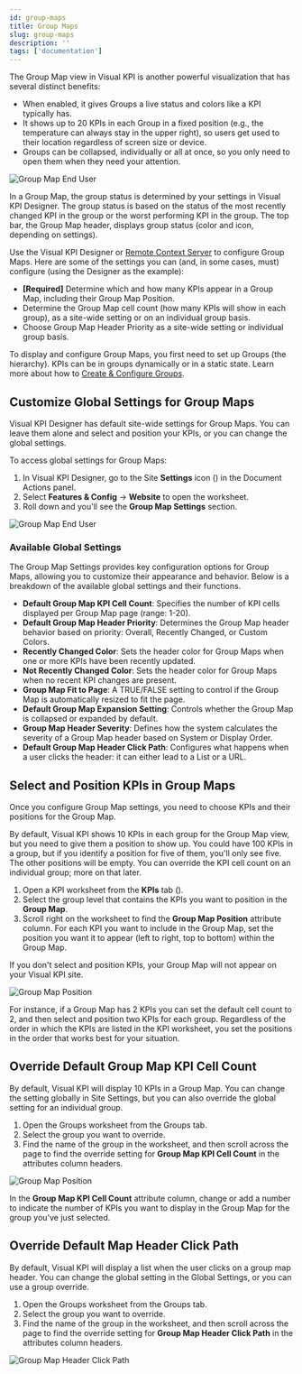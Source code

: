 ```yaml
---
id: group-maps
title: Group Maps
slug: group-maps
description: ''
tags: ['documentation']
---
```



The Group Map view in Visual KPI is another powerful visualization that has several distinct benefits:

- When enabled, it gives Groups a live status and colors like a KPI typically has.
- It shows up to 20 KPIs in each Group in a fixed position (e.g., the temperature can always stay in the upper right), so users get used to their location regardless of screen size or device.
- Groups can be collapsed, individually or all at once, so you only need to open them when they need your attention.

<Image
  src="media/designer/authoring/groups/group-map-visualization.png"
  alt="Group Map End User"
/>

In a Group Map, the group status is determined by your settings in Visual KPI Designer. The group status is based on the status of the most recently changed KPI in the group or the worst performing KPI in the group. The top bar, the Group Map header, displays group status (color and icon, depending on settings).

Use the Visual KPI Designer or [Remote Context Server](/setup-and-administration/automation/rcs/) to configure Group Maps. Here are some of the settings you can (and, in some cases, must) configure (using the Designer as the example):

- **[Required]** Determine which and how many KPIs appear in a Group Map, including their Group Map Position.
- Determine the Group Map cell count (how many KPIs will show in each group), as a site-wide setting or on an individual group basis.
- Choose Group Map Header Priority as a site-wide setting or individual group basis.

To display and configure Group Maps, you first need to set up Groups (the hierarchy). KPIs can be in groups dynamically or in a static state. Learn more about how to [Create & Configure Groups](/visual-kpi-designer/authoring/groups#create-a-new-group).

## Customize Global Settings for Group Maps

Visual KPI Designer has default site-wide settings for Group Maps. You can leave them alone and select and position your KPIs, or you can change the global settings.

To access global settings for Group Maps:

1. In Visual KPI Designer, go to the Site **Settings** icon (<PngFont name='options28' />) in the Document Actions panel.
2. Select **Features & Config** &#8594; **Website** to open the worksheet.
3. Roll down and you'll see the **Group Map Settings** section.

<Image
  src="media/designer/authoring/groups/group-map-settings.png"
  alt="Group Map End User"
/>

### Available Global Settings

The Group Map Settings provides key configuration options for Group Maps, allowing you to customize their appearance and behavior. Below is a breakdown of the available global settings and their functions.

- **Default Group Map KPI Cell Count**: Specifies the number of KPI cells displayed per Group Map page (range: 1-20).
- **Default Group Map Header Priority**: Determines the Group Map header behavior based on priority: Overall, Recently Changed, or Custom Colors.
- **Recently Changed Color**: Sets the header color for Group Maps when one or more KPIs have been recently updated.
- **Not Recently Changed Color**: Sets the header color for Group Maps when no recent KPI changes are present.
- **Group Map Fit to Page**: A TRUE/FALSE setting to control if the Group Map is automatically resized to fit the page.
- **Default Group Map Expansion Setting**: Controls whether the Group Map is collapsed or expanded by default.
- **Group Map Header Severity**: Defines how the system calculates the severity of a Group Map header based on System or Display Order.
- **Default Group Map Header Click Path**: Configures what happens when a user clicks the header: it can either lead to a List or a URL.

## Select and Position KPIs in Group Maps

Once you configure Group Map settings, you need to choose KPIs and their positions for the Group Map.

By default, Visual KPI shows 10 KPIs in each group for the Group Map view, but you need to give them a position to show up. You could have 100 KPIs in a group, but if you identify a position for five of them, you'll only see five. The other positions will be empty. You can override the KPI cell count on an individual group; more on that later.

1. Open a KPI worksheet from the **KPIs** tab (<PngFont name='open28' />).
2. Select the group level that contains the KPIs you want to position in the **Group Map**.
3. Scroll right on the worksheet to find the **Group Map Position** attribute column. For each KPI you want to include in the Group Map, set the position you want it to appear (left to right, top to bottom) within the Group Map.

<Callout title="Group Map Visualization">
If you don't select and position KPIs, your Group Map will not appear on your Visual KPI site.
</Callout>

<Image
  src="media/designer/authoring/groups/group-map-position.png"
  alt="Group Map Position"
/>

For instance, if a Group Map has 2 KPIs you can set the default cell count to 2, and then select and position two KPIs for each group. Regardless of the order in which the KPIs are listed in the KPI worksheet, you set the positions in the order that works best for your situation.

## Override Default Group Map KPI Cell Count

By default, Visual KPI will display 10 KPIs in a Group Map. You can change the setting globally in Site Settings, but you can also override the global setting for an individual group.

1. Open the Groups worksheet from the Groups tab.
2. Select the group you want to override.
3. Find the name of the group in the worksheet, and then scroll across the page to find the override setting for **Group Map KPI Cell Count** in the attributes column headers.

<Image
  src="media/designer/authoring/groups/group-map-kpi-cell-count.png"
  alt="Group Map Position"
/>

In the **Group Map KPI Cell Count** attribute column, change or add a number to indicate the number of KPIs you want to display in the Group Map for the group you've just selected.

## Override Default Map Header Click Path

By default, Visual KPI will display a list when the user clicks on a group map header. You can change the global setting in the Global Settings, or you can use a group override.

1. Open the Groups worksheet from the Groups tab.
2. Select the group you want to override.
3. Find the name of the group in the worksheet, and then scroll across the page to find the override setting for **Group Map Header Click Path** in the attributes column headers.

<Image
  src="media/designer/authoring/groups/group-map-header-override.png"
  alt="Group Map Header Click Path"
/>